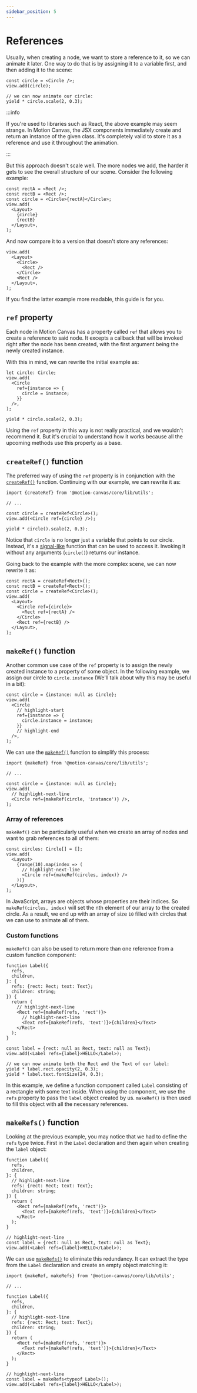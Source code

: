 ```yaml
---
sidebar_position: 5
---
```


# References

Usually, when creating a node, we want to store a reference to it, so we can
animate it later. One way to do that is by assigning it to a variable first, and
then adding it to the scene:

```tsx
const circle = <Circle />;
view.add(circle);

// we can now animate our circle:
yield * circle.scale(2, 0.3);
```

:::info

If you're used to libraries such as React, the above example may seem strange.
In Motion Canvas, the JSX components immediately create and return an instance
of the given class. It's completely valid to store it as a reference and use it
throughout the animation.

:::

But this approach doesn't scale well. The more nodes we add, the harder it gets
to see the overall structure of our scene. Consider the following example:

```tsx
const rectA = <Rect />;
const rectB = <Rect />;
const circle = <Circle>{rectA}</Circle>;
view.add(
  <Layout>
    {circle}
    {rectB}
  </Layout>,
);
```

And now compare it to a version that doesn't store any references:

```tsx
view.add(
  <Layout>
    <Circle>
      <Rect />
    </Circle>
    <Rect />
  </Layout>,
);
```

If you find the latter example more readable, this guide is for you.

## `ref` property

Each node in Motion Canvas has a property called `ref` that allows you to create
a reference to said node. It excepts a callback that will be invoked right after
the node has benn created, with the first argument being the newly created
instance.

With this in mind, we can rewrite the initial example as:

```tsx
let circle: Circle;
view.add(
  <Circle
    ref={instance => {
      circle = instance;
    }}
  />,
);

yield * circle.scale(2, 0.3);
```

Using the `ref` property in this way is not really practical, and we wouldn't
recommend it. But it's crucial to understand how it works because all the
upcoming methods use this property as a base.

## `createRef()` function

The preferred way of using the `ref` property is in conjunction with the
[`createRef()`](/api/core/utils#createRef) function. Continuing with our
example, we can rewrite it as:

```tsx
import {createRef} from '@motion-canvas/core/lib/utils';

// ...

const circle = createRef<Circle>();
view.add(<Circle ref={circle} />);

yield * circle().scale(2, 0.3);
```

Notice that `circle` is no longer just a variable that points to our circle.
Instead, it's a [signal-like](/guides/getting-started/signals) function that can
be used to access it. Invoking it without any arguments (`circle()`) returns our
instance.

Going back to the example with the more complex scene, we can now rewrite it as:

```tsx
const rectA = createRef<Rect>();
const rectB = createRef<Rect>();
const circle = createRef<Circle>();
view.add(
  <Layout>
    <Circle ref={circle}>
      <Rect ref={rectA} />
    </Circle>
    <Rect ref={rectB} />
  </Layout>,
);
```

## `makeRef()` function

Another common use case of the `ref` property is to assign the newly created
instance to a property of some object. In the following example, we assign our
circle to `circle.instance` (We'll talk about why this may be useful in a bit):

```tsx
const circle = {instance: null as Circle};
view.add(
  <Circle
    // highlight-start
    ref={instance => {
      circle.instance = instance;
    }}
    // highlight-end
  />,
);
```

We can use the [`makeRef()`](/api/core/utils#makeRef) function to simplify this
process:

```tsx
import {makeRef} from '@motion-canvas/core/lib/utils';

// ...

const circle = {instance: null as Circle};
view.add(
  // highlight-next-line
  <Circle ref={makeRef(circle, 'instance')} />,
);
```

### Array of references

`makeRef()` can be particularly useful when we create an array of nodes and want
to grab references to all of them:

```tsx
const circles: Circle[] = [];
view.add(
  <Layout>
    {range(10).map(index => (
      // highlight-next-line
      <Circle ref={makeRef(circles, index)} />
    ))}
  </Layout>,
);
```

In JavaScript, arrays are objects whose properties are their indices. So
`makeRef(circles, index)` will set the nth element of our array to the created
circle. As a result, we end up with an array of size `10` filled with circles
that we can use to animate all of them.

### Custom functions

`makeRef()` can also be used to return more than one reference from a custom
function component:

```tsx
function Label({
  refs,
  children,
}: {
  refs: {rect: Rect; text: Text};
  children: string;
}) {
  return (
    // highlight-next-line
    <Rect ref={makeRef(refs, 'rect')}>
      // highlight-next-line
      <Text ref={makeRef(refs, 'text')}>{children}</Text>
    </Rect>
  );
}

const label = {rect: null as Rect, text: null as Text};
view.add(<Label refs={label}>HELLO</Label>);

// we can now animate both the Rect and the Text of our label:
yield * label.rect.opacity(2, 0.3);
yield * label.text.fontSize(24, 0.3);
```

In this example, we define a function component called `Label` consisting of a
rectangle with some text inside. When using the component, we use the `refs`
property to pass the `label` object created by us. `makeRef()` is then used to
fill this object with all the necessary references.

## `makeRefs()` function

Looking at the previous example, you may notice that we had to define the `refs`
type twice. First in the `Label` declaration and then again when creating the
`label` object:

```tsx
function Label({
  refs,
  children,
}: {
  // highlight-next-line
  refs: {rect: Rect; text: Text};
  children: string;
}) {
  return (
    <Rect ref={makeRef(refs, 'rect')}>
      <Text ref={makeRef(refs, 'text')}>{children}</Text>
    </Rect>
  );
}

// highlight-next-line
const label = {rect: null as Rect, text: null as Text};
view.add(<Label refs={label}>HELLO</Label>);
```

We can use [`makeRefs()`](/api/core/utils#makeRefs) to eliminate this
redundancy. It can extract the type from the `Label` declaration and create an
empty object matching it:

```tsx
import {makeRef, makeRefs} from '@motion-canvas/core/lib/utils';

// ...

function Label({
  refs,
  children,
}: {
  // highlight-next-line
  refs: {rect: Rect; text: Text};
  children: string;
}) {
  return (
    <Rect ref={makeRef(refs, 'rect')}>
      <Text ref={makeRef(refs, 'text')}>{children}</Text>
    </Rect>
  );
}

// highlight-next-line
const label = makeRefs<typeof Label>();
view.add(<Label refs={label}>HELLO</Label>);
```

